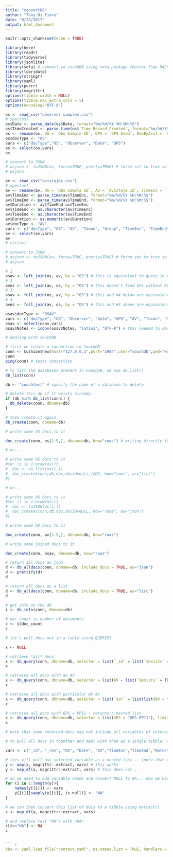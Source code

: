 ```yaml
---
title: "convertDB"
author: "Tony Di Fiore"
date: "9/23/2017"
output: html_document
---
```


```r
knitr::opts_chunk$set(echo = TRUE)
```

``` r
library(here)
library(readr)
library(tidyverse)
library(jsonlite)
library(sofa) # connect to couchDB using sofa package (better than R4CouchDB)
library(lubridate)
library(stringr)
library(yaml)
library(purrr)
library(magrittr)
options(tibble.width = NULL)
options(tibble.max_extra_cols = 5)
options(encoding="UTF-8")

os <- read_csv("observer samples.csv")
# spec(os)
os$Date <- parse_date(os$Date, format="%m/%d/%Y %H:%M:%S")
os$TimeCreated <- parse_time(os$`Time Record Created`, format="%m/%d/%Y %H:%M:%S")
os <- rename(os, OS = `Obs Sample ID`, GPS = `GPS Used`, RevByAsst = `OS Rev by Assistant`, RevByPI = `OS Rev by PI`) 
os$docType <- "OS"
vars <- c("docType","OS", "Observer", "Date", "GPS")
os <- select(os,vars)
os

# convert to JSON
# osjson <- toJSON(os, force=TRUE, pretty=TRUE) # force set to true so difftime elements are converted to integer seconds since midnight
# osjson

av <- read_csv("avistajes.csv")
# spec(av)
av <- rename(av, OS = `Obs Sample ID`, AV = `Avistaje ID`, TimeEnc = `Time Enc`, TimeEnd = `Time Left/Lost`, BehEnc = `Beh When Enc`, Notes = `Avistaje Notes`, OtherObs = `Other Observer Present`, RevByAsst = `AV Rev By Assistant`, RevByPI = `AV Rev by PI`)
av$TimeEnc <- parse_time(av$TimeEnc, format="%m/%d/%Y %H:%M:%S")
av$TimeEnd <- parse_time(av$TimeEnd, format="%m/%d/%Y %H:%M:%S")
av$Duration <- av$TimeEnd-av$TimeEnc
av$TimeEnc <- as.character(av$TimeEnc)
av$TimeEnd <- as.character(av$TimeEnd)
av$Duration <- as.numeric(av$Duration)
av$docType <- "AV"
vars <- c("docType", "OS", "AV", "Taxon", "Group", "TimeEnc", "TimeEnd","BehEnc","OtherObs","Notes","Duration")
av <- select(av,vars)
av
# str(av)

# convert to JSON
# avjson <- toJSON(av, force=TRUE, pretty=TRUE) # force set to true so difftime elements are converted to integer seconds since midnight
# avjson

# 1
osav <- left_join(os, av, by = "OS") # this is equivalent to query in Access; finds all OS and any nested AVs
# 2
avos <- left_join(av, os, by = "OS") # this doesn't find OSs without AVs, rather only AVs with an OS
# 3
osav <- full_join(os, av, by = "OS") # this and #4 below are equivalent... should find all cases, where OSs have AVs and not and where AVs have parent OS and not; should give the same as #1 above IF constraints on entering data (all AVs need to have an OS) were met on data entry 
# 4
avos <- full_join(av, os, by = "OS") # this and #3 above are equivalent... 

osav$docType <- "OSAV"
vars <- c("docType", "OS", "Observer", "Date", "GPS", "AV", "Taxon", "Group", "TimeEnc", "TimeEnd","BehEnc","OtherObs","Notes","Duration")
osav <- select(osav,vars)
osav$Notes <- iconv(osav$Notes, "latin1", "UTF-8") # this needed to deal with funny encoding of some characters # notes field is max of 2000 characters... set by HanDBase

```


``` r
# dealing with couchDB

# first we create a connection to CouchDB
conn <- Cushion$new(host="127.0.0.1",port="5984",user="couchdb",pwd="woolly")
conn
ping(conn) # tests connection

# to list the databases present in CouchDB, we use db_list()
db_list(conn)

db <- "couchtest" # specify the name of a database to delete

# delete this db if it exists already
if (db %in% db_list(conn)) {
  db_delete(conn, dbname=db)
}

# then create it again
db_create(conn, dbname=db)

# write some OS docs to it

doc_create(conn, os[1:5,], dbname=db, how="rows") # writing directly from tibble, `_id` assigned by couchDB

# or...

# write some OS docs to it
#for (i in 1:nrow(os)){
#  doc <- as.list(os[i,])
#  doc_create(conn,db,doc,docid=os[i,]$OS, how="rows", as="list")
#}

# or...

# write some OS docs to it
#for (i in 1:nrow(os)){
#  doc <- toJSON(os[i,])
#  doc_create(conn,db,doc,docid=NULL, how="rows", as="json")
#}

# write some AV docs to it

doc_create(conn, av[1:5,], dbname=db, how="rows")

# write some joined docs to it

doc_create(conn, osav, dbname=db, how="rows")

# return all docs as json
d <- db_alldocs(conn, dbname=db, include_docs = TRUE, as="json")
d <- prettify(d)
d

# return all docs as a list
d <- db_alldocs(conn, dbname=db, include_docs = TRUE, as="list")
d

# get info on the db
i <- db_info(conn, dbname=db)

# doc_count is number of documents
c <- i$doc_count
c

# let's pull docs out in a table using QUERIES

x <- NULL

# retrieve *all* docs
x <- db_query(conn, dbname=db, selector = list(`_id` = list(`$exists` = TRUE)), limit=3000)$docs
x

# retreive all docs with an AV
x <- db_query(conn, dbname=db, selector = list(AV = list(`$exists` = TRUE)), limit=3000)$docs
x

# retreive all docs with particular AV #s
x <- db_query(conn, dbname=db, selector = list(`$or` = list(list(AV = "AV11065"), list(AV = "AV11066"))), limit=3000)$docs
x

# retreive all docs with GPS = PP11 - returns a nested list
x <- db_query(conn, dbname=db, selector = list(GPS = "GPS PP11"), limit=3000)$docs
x

# note that some returned docs may not include all variables of interest (given that we have different kinds of docs)

# to pull all docs in together and deal with them as a single tibble, we need to extract variables of interest from each document

vars <- c("_id", "_rev", "OS", "Date", "AV","TimeEnc","TimeEnd","Notes", "GPS") # define list of vars

# this will pull out selected variable as a nested list... (note that missing variables are pulled in to list as NULL); we cannot skip straight to map_df() and get a data frame because some of variables will not appear in every doc
y <- map(x, magrittr::extract, vars) # this works
y <- map_df(x, magrittr::extract, vars) # this does not...

# so we need to add variable names and convert NULL to NA... now we have a list of docs, each will all of variables of interest (some of which are "NA")
for (i in 1:length(y)){
	names(y[[i]]) <- vars
	y[[i]][sapply(y[[i]], is.null)] <- "NA"
}

# we can then convert this list of docs to a tibble using extract()
z <- map_df(y, magrittr::extract, vars)

# and replace text "NA"s with <NA>
z[z=="NA"] <- NA
z


``` r
obs <- yaml.load_file("contact.yaml", as.named.list = TRUE, handlers = NULL)

```
